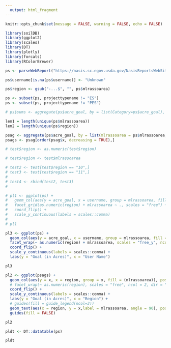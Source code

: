 ---
  output: html_fragment
---

```{r setup, echo = FALSE}

knitr::opts_chunk$set(message = FALSE, warning = FALSE, echo = FALSE)

```

```{r}
library(soilDB)
library(ggplot2)
library(scales)
library(DT)
library(plotly)
library(forcats)
library(RColorBrewer)

ps <- parseWebReport("https://nasis.sc.egov.usda.gov/NasisReportsWebSite/limsreport.aspx?report_name=get_projectstaff_from_LIMS", args = list(p_mlrassoarea = paste0(isolate(input$psso), "%"), p_fy = paste0(isolate(input$pfy))))

ps$username[is.na(ps$username)] <- "Unknown"

ps$region <- gsub("-...$", "", ps$mlrassoarea)

ps <- subset(ps, projecttypename != "ES")
ps <- subset(ps, projecttypename != "PES")

# ps$sums <- aggregate(ps$acre_goal, by = list(Category=ps$acre_goal), FUN = sum)

len1 = length(unique(ps$mlrassoarea))
len2 = length(unique(ps$region))

psag <- aggregate(ps$acre_goal, by = list(mlrassoarea = ps$mlrassoarea, region = ps$region), FUN = sum)
psags <- psag[order(psag$x, decreasing = TRUE),]

# test$region <- as.numeric(test$region)

# test$region <- test$mlrassoarea

# test2 <- test[test$region == "10",]
# test3 <- test[test$region == "11",]
# 
# test4 <- rbind(test2, test3)
#   

# pl1 <- ggplot(ps) +
#   geom_col(aes(y = acre_goal, x = username, group = mlrassoarea, fill = region)) +
#   facet_grid(as.numeric(region) + mlrassoarea ~ ., scales = "free") +
#   coord_flip() +
#   scale_y_continuous(labels = scales::comma)
# 
# pl1
```

```{r, fig.height = len1, out.width = '75%'}
pl3 <- ggplot(ps) +
  geom_col(aes(y = acre_goal, x = username, group = mlrassoarea, fill = region)) +
  facet_wrap(~ as.numeric(region) + mlrassoarea, scales = "free_y", ncol = 2, dir = "v") +
  coord_flip() +
  scale_y_continuous(labels = scales::comma) +
  labs(y = "Goal (in Acres)", x = "User Name")

pl3
```

```{r, fig.height = len2, out.width = '75%'}
pl2 <- ggplot(psags) +
  geom_col(aes(y = x, x = region, group = x, fill = (mlrassoarea)), position = position_stack()) +
  # facet_wrap(~ as.numeric(region), scales = "free", ncol = 2, dir = "v") +
  coord_flip() +
  scale_y_continuous(labels = scales::comma) +
  labs(y = "Goal (in Acres)", x = "Region") +
  # guides(fill = guide_legend(ncol=3))
  geom_text(aes(x = region, y = x,label = mlrassoarea, angle = 90), position = position_stack(vjust= .5), size = 3) +
  guides(fill = FALSE)

pl2

```

```{r}
pldt <- DT::datatable(ps)

pldt

```